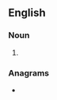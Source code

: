 ==English==

===Noun===
{{head|en|noun plural form}}

# {{plural of|obit|lang=en}}

===Anagrams===
* {{anagrams|en|biots|boist|stiob}}
